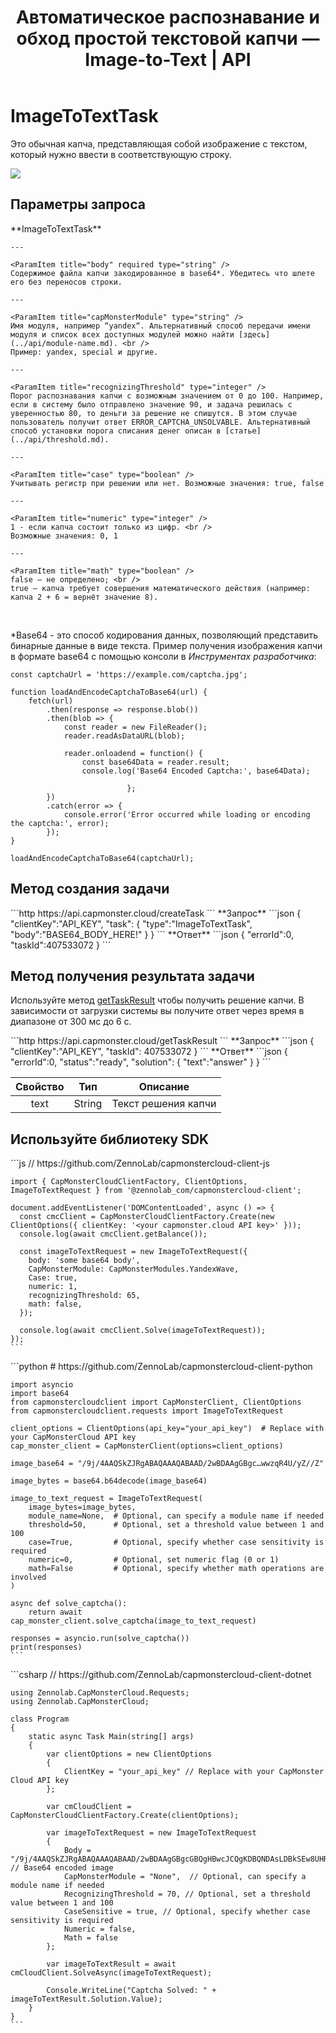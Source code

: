 ﻿---
sidebar_position: 10
sidebar_label: ImageToTextTask
title: "Автоматическое распознавание и обход простой текстовой капчи — Image-to-Text | API"
description: "Метод Image-to-Text через API CapMonster.Cloud для автоматического распознавания и обхода простой текстовой капчи. Подробное руководство и примеры для автоматического решения простой капчи — изображения с текстом в документации Capmonster Cloud Docs!"
---


# ImageToTextTask

<PriceBlockWrap>
  <PriceBlock captchaId="text"/>
</PriceBlockWrap>

Это обычная капча, представляющая собой изображение с текстом, который нужно ввести в соответствующую строку. 

![](./images/image-to-text/text-captcha-2.png)


## Параметры запроса
<TabItem value="proxyless" label="ImageToTextTask (без прокси)" default className="bordered-panel">
    <ParamItem title="type" required type="string" />
    **ImageToTextTask**

    ---

    <ParamItem title="body" required type="string" />
    Содержимое файла капчи закодированное в base64*. Убедитесь что шлете его без переносов строки.

    ---

    <ParamItem title="capMonsterModule" type="string" />
    Имя модуля, например “yandex“. Альтернативный способ передачи имени модуля и список всех доступных модулей можно найти [здесь](../api/module-name.md). <br />
    Пример: yandex, special и другие.

    ---

    <ParamItem title="recognizingThreshold" type="integer" />
    Порог распознавания капчи с возможным значением от 0 до 100. Например, если в систему было отправлено значение 90, и задача решилась с уверенностью 80, то деньги за решение не спишутся. В этом случае пользователь получит ответ ERROR_CAPTCHA_UNSOLVABLE. Альтернативный способ установки порога списания денег описан в [статье](../api/threshold.md).

    ---

    <ParamItem title="case" type="boolean" />
    Учитывать регистр при решении или нет. Возможные значения: true, false

    ---

    <ParamItem title="numeric" type="integer" />
    1 - если капча состоит только из цифр. <br />
    Возможные значения: 0, 1

    ---

    <ParamItem title="math" type="boolean" />
    false — не определено; <br />
	true — капча требует совершения математического действия (например: капча 2 + 6 = вернёт значение 8).
</TabItem>

<br />

*Base64 - это способ кодирования данных, позволяющий представить бинарные данные в виде текста. Пример получения изображения капчи в формате base64 с помощью консоли в *Инструментах разработчика*:

```
const captchaUrl = 'https://example.com/captcha.jpg';

function loadAndEncodeCaptchaToBase64(url) {
    fetch(url)
        .then(response => response.blob())
        .then(blob => {
            const reader = new FileReader();
            reader.readAsDataURL(blob);

            reader.onloadend = function() {
                const base64Data = reader.result;                
                console.log('Base64 Encoded Captcha:', base64Data);

                          };
        })
        .catch(error => {
            console.error('Error occurred while loading or encoding the captcha:', error);
        });
}

loadAndEncodeCaptchaToBase64(captchaUrl);

```


## Метод создания задачи

<TabItem value="proxyless" label="ImageToTextTask (без прокси)" default className="method-panel">
	<MethodItem>
		```http
		https://api.capmonster.cloud/createTask
		```
	</MethodItem>
	<MethodDescription>
		**Запрос**
		```json
		{
		  "clientKey":"API_KEY",
		  "task": {
			"type":"ImageToTextTask",
			"body":"BASE64_BODY_HERE!"
		  }
		}
		```
		**Ответ**
		```json
		{
		  "errorId":0,
		  "taskId":407533072
		}
		```
	</MethodDescription>
</TabItem>


## Метод получения результата задачи
Используйте метод [getTaskResult](../api/methods/get-task-result.md) чтобы получить решение капчи. В зависимости от загрузки системы вы получите ответ через время в диапазоне от 300 мс до 6 с.

<TabItem value="proxyless" label="ImageToTextTask (без прокси)" default className="method-panel-full">
	<MethodItem>
		```http
		https://api.capmonster.cloud/getTaskResult
		```
	</MethodItem>
	<MethodDescription>
		**Запрос**
		```json
		{
		  "clientKey":"API_KEY",
		  "taskId": 407533072
		}
		```
		**Ответ**
		```json
		{
		  "errorId":0,
		  "status":"ready",
		  "solution": {
			"text":"answer"
		  }
		}
		```
	</MethodDescription>
</TabItem>

<br />

|**Свойство**|**Тип**|**Описание**|
| :-: | :-: | :-: |
|text|String|Текст решения капчи|


## Используйте библиотеку SDK

<Tabs className="full-width-tabs filled-tabs request-tabs" groupId="captcha-type">
  <TabItem value="js" label="JavaScript" default className="method-panel">
    ```js
    // https://github.com/ZennoLab/capmonstercloud-client-js

    import { CapMonsterCloudClientFactory, ClientOptions, ImageToTextRequest } from '@zennolab_com/capmonstercloud-client';

    document.addEventListener('DOMContentLoaded', async () => {
      const cmcClient = CapMonsterCloudClientFactory.Create(new ClientOptions({ clientKey: '<your capmonster.cloud API key>' }));
      console.log(await cmcClient.getBalance());

      const imageToTextRequest = new ImageToTextRequest({
        body: 'some base64 body',
        CapMonsterModule: CapMonsterModules.YandexWave,
        Case: true,
        numeric: 1,
        recognizingThreshold: 65,
        math: false,
      });

      console.log(await cmcClient.Solve(imageToTextRequest));
    });
    ```
  </TabItem>

  <TabItem value="python" label="Python" className="method-panel">
    ```python
    # https://github.com/ZennoLab/capmonstercloud-client-python

    import asyncio
    import base64
    from capmonstercloudclient import CapMonsterClient, ClientOptions
    from capmonstercloudclient.requests import ImageToTextRequest

    client_options = ClientOptions(api_key="your_api_key")  # Replace with your CapMonsterCloud API key
    cap_monster_client = CapMonsterClient(options=client_options)

    image_base64 = "/9j/4AAQSkZJRgABAQAAAQABAAD/2wBDAAgGBgc…wwzqR4U/yZ//Z"

    image_bytes = base64.b64decode(image_base64)

    image_to_text_request = ImageToTextRequest(
        image_bytes=image_bytes,
        module_name=None,  # Optional, can specify a module name if needed
        threshold=50,      # Optional, set a threshold value between 1 and 100
        case=True,         # Optional, specify whether case sensitivity is required
        numeric=0,         # Optional, set numeric flag (0 or 1)
        math=False         # Optional, specify whether math operations are involved
    )

    async def solve_captcha():
        return await cap_monster_client.solve_captcha(image_to_text_request)

    responses = asyncio.run(solve_captcha())
    print(responses)
    ```
  </TabItem>

  <TabItem value="csharp" label="C#" className="method-panel">
    ```csharp
    // https://github.com/ZennoLab/capmonstercloud-client-dotnet

    using Zennolab.CapMonsterCloud.Requests;
    using Zennolab.CapMonsterCloud;

    class Program
    {
        static async Task Main(string[] args)
        {
            var clientOptions = new ClientOptions
            {
                ClientKey = "your_api_key" // Replace with your CapMonster Cloud API key
            };

            var cmCloudClient = CapMonsterCloudClientFactory.Create(clientOptions);

            var imageToTextRequest = new ImageToTextRequest
            {
                Body = "/9j/4AAQSkZJRgABAQAAAQABAAD/2wBDAAgGBgcGBQgHBwcJCQgKDBQNDAsLDBkSEw8UHRofHh0aHBwgJC4nICIsIxwcKDcpLDAxNDQ0Hyc5PTgyPC4zNDL/2wBDAQkJCQwLDBgNDRgyIRwhMjIyMjIyMjIyMjIyMj", // Base64 encoded image
                CapMonsterModule = "None",  // Optional, can specify a module name if needed
                RecognizingThreshold = 70, // Optional, set a threshold value between 1 and 100
                CaseSensitive = true, // Optional, specify whether case sensitivity is required
                Numeric = false, 
                Math = false
            };

            var imageToTextResult = await cmCloudClient.SolveAsync(imageToTextRequest);

            Console.WriteLine("Captcha Solved: " + imageToTextResult.Solution.Value);
        }
    }
    ```
  </TabItem>
</Tabs>

